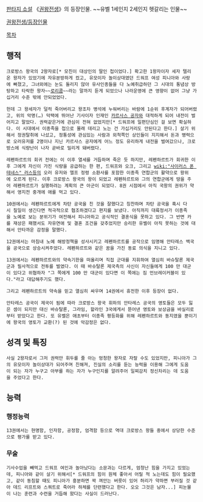 [[판타지 소설]] 《[[권왕전생]]》의 등장인물.
~~유벨 1세인지 2세인지 헷갈리는 인물~~

[[권왕전생/등장인물]] 

[[목차]]

== 행적 ==
 크로방스 왕국의 2왕자로[* 모친이 대상인의 딸인 첩이었다.] 확고한 1왕자이자 세자 텔리온 왕자가 있었기에 자유분방하게 컸고, 유모이자 놀이상대였던 드워프 여성 피니아와 사랑에 빠졌고, 그녀외에는 눈도 돌리지 않아 유사인종들을 다 노예취급하던 그 시대의 통념상 방탕하고 타락한 왕자~~[[로리콤]]~~라는 말까지 듣게 되었으나 나라운영에 큰 영향이 없어 그냥 가십거리 수준 밖에 안되었었다.

 헌데 그 왕세자가 덜컥 죽어버리고 왕조차 병석에 누워버리는 바람에 1순위 후계자가 되어버렸고, 위의 악명(…) 덕택에 뛰어난 기사이자 인재인 [[카르사스 공자]]와 대적하게 되어 내전이 벌어지고 말았다. 권력같은거에 관심이 전혀 없었지만[* 드워프에 일편단심인 걸 보면 확실하다. 이 시대에서 이종족을 첩으로 몰래 데리고 노는 건 가십거리도 안된다고 한다.] 살기 위해서 정권탈취에 나섰고, 정통성에 관심있는 사람과 외척쪽인 상인들이 지지해서 돈과 병력으로 오러유저를 2명이나 지닌 카르사스 공자에게 어느 정도 유리하게 내전을 벌여갔으나, 크로방스에 식량난이 나자 곧바로 밀리게 돼버렸다. 

 레펜하르트의 회귀 전에는 이 이후 열세를 거듭하며 죽은 듯 하지만, 레펜하르트가 회귀한 이후 그에게 자신이 가진 식량을 공급하는 한 편, 드워프와 오크, 그리고 [[wiki:"사이러스 폰 테네스" 러스]]등의 오러 유저와 엘프 정령 소환사를 포함한 이종족 연합군의 활약으로 왕위에 오르게 된다. 이후 크로방스 왕국의 왕이 되었고 레펜하르트와 그의 연합군에게 땅을 주어 레펜하르트가 실행하려는 계획의 큰 아군이 되었다. 8권 시점에서 아직 국왕의 권위가 약해서 영지전 중개에 애를 먹고 있다.

 10권에서는 레펜하르트에게 차탄 공국을 친 것을 잘했다고 칭찬하며 차탄 공국을 혹시 다시 칠일이 생긴다면 적극적으로 협조하겠다고 편지를 보냈다. 아직까지 대륙정서가 이종족을 노예로 보는 분위기가 여전해서 피니아하고 공식적인 결혼식을 못하고 있다. 그 반면 카를 재상은 패했서도 자유연애 및 결혼 조건을 갖추었지만 승리한 유벨이 아직 못하는 것에 대해서 안타까운 감정을 말했다.

 12권에서는 마침내 노예 해방정책을 성사시키고 레펜하르트를 공작으로 임명해 안타레스 백국을 공국으로 상승시켜주었다. 레펜하르트와 같은 꿈을 가진 동료 의식을 지니고 있다.

 13권에서는 레펜하르트와의 약속기한을 떠올리며 직접 군대를 지휘하여 열심히 바슈탈론 제국군과 필사적으로 전투를 벌였다. 이 때 바슈탈론 제국측의 사신이 자신들에게 100 만 대군이 있다고 위협하자 "그 쪽에게 100 만 대군이 있다면 이 쪽에는 짐 언브레이커블이 있다."라고 대답해주기도 했다.

 그리고 레펜하르트의 약속을 믿고 열심히 싸우며 14권에서 휴전한 이후 등장이 없다.

 안타레스 공국이 제국이 됨에 따라 크로방스 왕국 휘하의 안타레스 공국의 영토들은 모두 잃은 셈이 되지만 대신 바슈탈론, 그라임, 할라인 3국에게서 뜯어낸 영토와 보상금을 바실리로부터 받았다고 한다. 또 유벨은 애초부터 이종족 평등화를 위해 레펜하르트와 동지였을 뿐이기에 왕국의 영토가 교환(?) 된 것에 악감정은 없다.

== 성격 및 특징 ==
 사실 2왕자로서 그저 권력만 휘두를 줄 아는 멍청한 왕자로 자랄 수도 있었지만, 피니아가 그의 유모이자 놀이상대가 되어주며 친해져, 진실의 소리를 듣는 능력을 이용해 그에게 도움이 되는 자가 누구고 아부를 하는 자가 누구인지를 알려주어 일찌감치 정신차리는 데 도움을 주었다고 한다.
 
== 능력 ==
=== 행정능력 ===
 13권에서는 현명함, 인자함, 공정함, 엄격함 등으로 역대 크로방스 왕들 중에서 상당한 수준으로 평가를 받고 있다.
=== 무술 ===
 기사수업을 빼먹고 드워프 여인과 놀아났다는 소문과는 다르게, 엄청난 힘을 가지고 있었는데, 피니아와 같이 살기 위해서[* 드워프의 힘이 원체 좋아서 어릴 적 노는데도 힘이 필요했고, 같이 동침할 때도 피니아가 흥분하면 꽉 껴안는 버릇이 있어 허리가 약하면 부러질 것 같아 데드 리프트와 스쿼트로 죽어라 하체를 단련했다고 한다. 오오 그것은 남자...] 피눈물이 나는 훈련과 수련을 거듭해 왔다는 사실이 드러난다.
